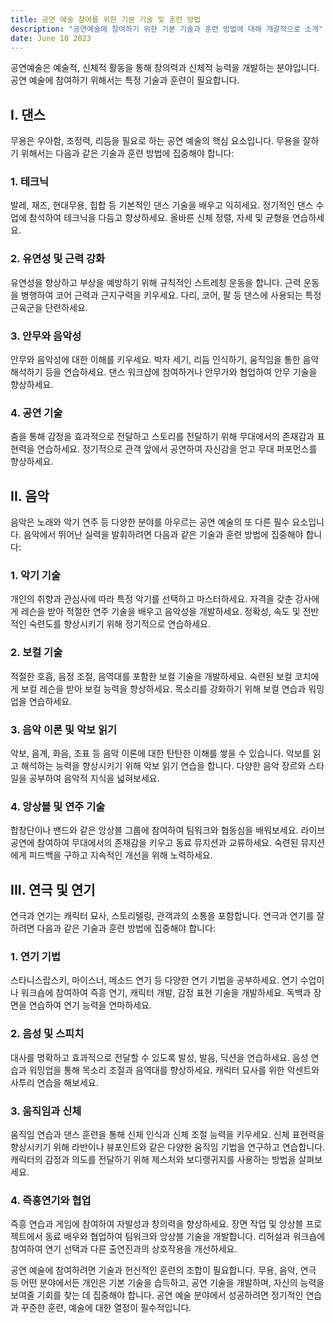 ```yaml
---
title: 공연 예술 참여를 위한 기본 기술 및 훈련 방법
description: "공연예술에 참여하기 위한 기본 기술과 훈련 방법에 대해 개괄적으로 소개"
date: June 10 2023
---
```

공연예술은 예술적, 신체적 활동을 통해 창의력과 신체적 능력을 개발하는 분야입니다. 공연 예술에 참여하기 위해서는 특정 기술과 훈련이 필요합니다.

## I. 댄스
무용은 우아함, 조정력, 리듬을 필요로 하는 공연 예술의 핵심 요소입니다. 무용을 잘하기 위해서는 다음과 같은 기술과 훈련 방법에 집중해야 합니다:

### 1. 테크닉
발레, 재즈, 현대무용, 힙합 등 기본적인 댄스 기술을 배우고 익히세요.
정기적인 댄스 수업에 참석하여 테크닉을 다듬고 향상하세요.
올바른 신체 정렬, 자세 및 균형을 연습하세요.
### 2. 유연성 및 근력 강화
유연성을 향상하고 부상을 예방하기 위해 규칙적인 스트레칭 운동을 합니다.
근력 운동을 병행하여 코어 근력과 근지구력을 키우세요.
다리, 코어, 팔 등 댄스에 사용되는 특정 근육군을 단련하세요.
### 3. 안무와 음악성
안무와 음악성에 대한 이해를 키우세요.
박자 세기, 리듬 인식하기, 움직임을 통한 음악 해석하기 등을 연습하세요.
댄스 워크샵에 참여하거나 안무가와 협업하여 안무 기술을 향상하세요.
### 4. 공연 기술
춤을 통해 감정을 효과적으로 전달하고 스토리를 전달하기 위해 무대에서의 존재감과 표현력을 연습하세요.
정기적으로 관객 앞에서 공연하여 자신감을 얻고 무대 퍼포먼스를 향상하세요.
## II. 음악
음악은 노래와 악기 연주 등 다양한 분야를 아우르는 공연 예술의 또 다른 필수 요소입니다. 음악에서 뛰어난 실력을 발휘하려면 다음과 같은 기술과 훈련 방법에 집중해야 합니다:

### 1. 악기 기술
개인의 취향과 관심사에 따라 특정 악기를 선택하고 마스터하세요.
자격을 갖춘 강사에게 레슨을 받아 적절한 연주 기술을 배우고 음악성을 개발하세요.
정확성, 속도 및 전반적인 숙련도를 향상시키기 위해 정기적으로 연습하세요.
### 2. 보컬 기술
적절한 호흡, 음정 조절, 음역대를 포함한 보컬 기술을 개발하세요.
숙련된 보컬 코치에게 보컬 레슨을 받아 보컬 능력을 향상하세요.
목소리를 강화하기 위해 보컬 연습과 워밍업을 연습하세요.
### 3. 음악 이론 및 악보 읽기
악보, 음계, 화음, 조표 등 음악 이론에 대한 탄탄한 이해를 쌓을 수 있습니다.
악보를 읽고 해석하는 능력을 향상시키기 위해 악보 읽기 연습을 합니다.
다양한 음악 장르와 스타일을 공부하여 음악적 지식을 넓혀보세요.
### 4. 앙상블 및 연주 기술
합창단이나 밴드와 같은 앙상블 그룹에 참여하여 팀워크와 협동심을 배워보세요.
라이브 공연에 참여하여 무대에서의 존재감을 키우고 동료 뮤지션과 교류하세요.
숙련된 뮤지션에게 피드백을 구하고 지속적인 개선을 위해 노력하세요.
## III. 연극 및 연기
연극과 연기는 캐릭터 묘사, 스토리텔링, 관객과의 소통을 포함합니다. 연극과 연기를 잘하려면 다음과 같은 기술과 훈련 방법에 집중해야 합니다:

### 1. 연기 기법
스타니스랍스키, 마이스너, 메소드 연기 등 다양한 연기 기법을 공부하세요.
연기 수업이나 워크숍에 참여하여 즉흥 연기, 캐릭터 개발, 감정 표현 기술을 개발하세요.
독백과 장면을 연습하여 연기 능력을 연마하세요.
### 2. 음성 및 스피치
대사를 명확하고 효과적으로 전달할 수 있도록 발성, 발음, 딕션을 연습하세요.
음성 연습과 워밍업을 통해 목소리 조절과 음역대를 향상하세요.
캐릭터 묘사를 위한 악센트와 사투리 연습을 해보세요.
### 3. 움직임과 신체
움직임 연습과 댄스 훈련을 통해 신체 인식과 신체 조절 능력을 키우세요.
신체 표현력을 향상시키기 위해 라반이나 뷰포인트와 같은 다양한 움직임 기법을 연구하고 연습합니다.
캐릭터의 감정과 의도를 전달하기 위해 제스처와 보디랭귀지를 사용하는 방법을 살펴보세요.
### 4. 즉흥연기와 협업
즉흥 연습과 게임에 참여하여 자발성과 창의력을 향상하세요.
장면 작업 및 앙상블 프로젝트에서 동료 배우와 협업하여 팀워크와 앙상블 기술을 개발합니다.
리허설과 워크숍에 참여하여 연기 선택과 다른 출연진과의 상호작용을 개선하세요.

공연 예술에 참여하려면 기술과 헌신적인 훈련의 조합이 필요합니다. 무용, 음악, 연극 등 어떤 분야에서든 개인은 기본 기술을 습득하고, 공연 기술을 개발하며, 자신의 능력을 보여줄 기회를 찾는 데 집중해야 합니다. 공연 예술 분야에서 성공하려면 정기적인 연습과 꾸준한 훈련, 예술에 대한 열정이 필수적입니다.